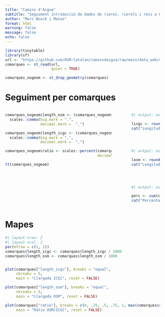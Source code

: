 ```yaml
---
title: "Camins d'Aigua"
subtitle: "Seguiment introducció de dades de rieres, rierols i recs a OSM Catalunya"
author: "Marc Bosch i Matas"
format: html
warning: false
message: false
echo: false
---
```


```r
library(tinytable)
library(sf)
url <- "https://github.com/OSM-Catalan/caminsdaigua/raw/main/data_web/data_quarto.gpkg"
comarques <- st_read(url,
                     quiet = TRUE)
```



```r


comarques_nogeom <- st_drop_geometry(comarques)


```


# Seguiment per comarques


:::: {.columns}

::: {.column width="75%"}


```r


comarques_nogeom$length_osm <- (comarques_nogeom$length_osm / 1000) |>
  scales::comma(big.mark = ".",
                decimal.mark =  ",")

comarques_nogeom$length_icgc <- (comarques_nogeom$length_icgc / 1000) |>
  scales::comma(big.mark = ".",
                decimal.mark =  ",")

comarques_nogeom$ratio <- scales::percent(comarques_nogeom$ratio,
                                          decimal.mark = ",", accuracy = .01)

tt(comarques_nogeom)
```

:::

::: {.column width="5%"}
<!-- empty column to create gap -->
:::

::: {.column width="20%"}
```r
#| output: asis

licgc <- round(sum(comarques$length_icgc) / 1000, 2)
cat("Longitud cursos d'aigua ICGC: ", paste(scales::comma(licgc,
                                                          big.mark = ".",
                                                          decimal.mark =  ","),
                                            " km"))
```
```r
#| output: asis

losm <- round(sum(comarques$length_osm) / 1000, 2)
cat("Longitud cursos d'aigua OSM: ", paste(scales::comma(losm,
                                                         big.mark = ".",
                                                         decimal.mark =  ","),
                                           " km"))
```
```r
#| output: asis

perc <- sum(comarques$length_osm) / sum(comarques$length_icgc)
cat("Percentatge de cursos d'aigua a OSM: ", scales::percent(perc, .01))
```

:::

::::



# Mapes

```r
#| layout-nrow: 2
#| layout-ncol: 2
par(mfrow = c(2, 2))
comarques$length_icgc <- comarques$length_icgc / 1000
comarques$length_osm <- comarques$length_osm / 1000


plot(comarques["length_icgc"], breaks = "equal",
     nbreaks = 5,
     main = "Llargada ICGC", reset = FALSE)

plot(comarques["length_osm"], breaks = "equal",
     nbreaks = 5,
     main = "Llargada OSM", reset = FALSE)

plot(comarques["ratio"], breaks = c(0, .25, .5, .75, 1, max(comarques$ratio)),
     main = "Ràtio OSM/ICGC", reset = FALSE)
```


